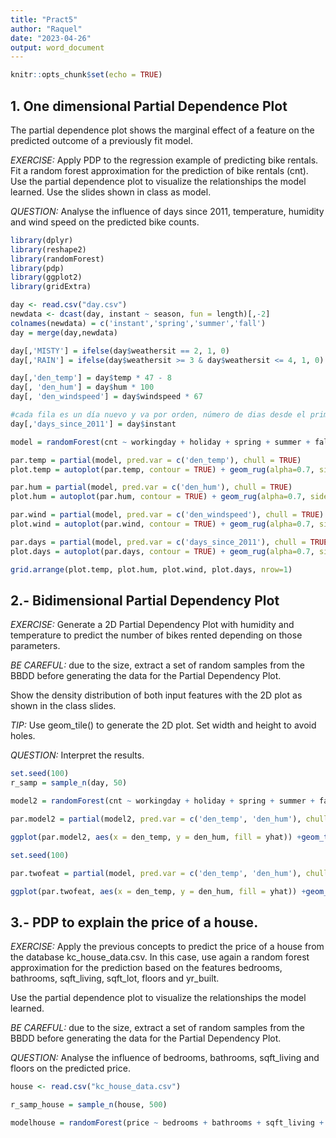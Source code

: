 ```yaml
---
title: "Pract5"
author: "Raquel"
date: "2023-04-26"
output: word_document
---
```


```r
knitr::opts_chunk$set(echo = TRUE)
```

## 1. One dimensional Partial Dependence Plot

The partial dependence plot shows the marginal effect of a feature on the predicted outcome of a previously fit model. 
 
*EXERCISE:*
Apply PDP to the regression example of predicting bike rentals. Fit a random forest approximation for the prediction of bike rentals (cnt). Use the partial dependence plot to visualize the relationships the model learned. Use the slides shown in class as model.  

*QUESTION:*
Analyse the influence of days since 2011, temperature, humidity and wind speed on the predicted bike counts.



```r
library(dplyr)
library(reshape2)
library(randomForest)
library(pdp)
library(ggplot2)
library(gridExtra)

day <- read.csv("day.csv")
newdata <- dcast(day, instant ~ season, fun = length)[,-2]
colnames(newdata) = c('instant','spring','summer','fall')
day = merge(day,newdata)

day[,'MISTY'] = ifelse(day$weathersit == 2, 1, 0)
day[,'RAIN'] = ifelse(day$weathersit >= 3 & day$weathersit <= 4, 1, 0)

day[,'den_temp'] = day$temp * 47 - 8
day[, 'den_hum'] = day$hum * 100
day[, 'den_windspeed'] = day$windspeed * 67

#cada fila es un día nuevo y va por orden, número de dias desde el primero coincide con el instant no?
day[,'days_since_2011'] = day$instant

model = randomForest(cnt ~ workingday + holiday + spring + summer + fall + MISTY + RAIN + den_temp + den_hum + den_windspeed + days_since_2011, data = day)

par.temp = partial(model, pred.var = c('den_temp'), chull = TRUE)
plot.temp = autoplot(par.temp, contour = TRUE) + geom_rug(alpha=0.7, sides='b') + scale_y_continuous(limits = c(0,5800))

par.hum = partial(model, pred.var = c('den_hum'), chull = TRUE)
plot.hum = autoplot(par.hum, contour = TRUE) + geom_rug(alpha=0.7, sides='b') + scale_y_continuous(limits = c(0,5800))

par.wind = partial(model, pred.var = c('den_windspeed'), chull = TRUE)
plot.wind = autoplot(par.wind, contour = TRUE) + geom_rug(alpha=0.7, sides='b') + scale_y_continuous(limits = c(0,5800))

par.days = partial(model, pred.var = c('days_since_2011'), chull = TRUE)
plot.days = autoplot(par.days, contour = TRUE) + geom_rug(alpha=0.7, sides='b') + scale_y_continuous(limits = c(0,5800))

grid.arrange(plot.temp, plot.hum, plot.wind, plot.days, nrow=1)
```

## 2.- Bidimensional Partial Dependency Plot

*EXERCISE:*
Generate a 2D Partial Dependency Plot with humidity and temperature to predict the number of bikes rented depending on those parameters.

*BE CAREFUL:* due to the size, extract a set of random samples from the BBDD before generating the data for the Partial Dependency Plot. 

Show the density distribution of both input features with the 2D plot as shown in the class slides. 

*TIP:* Use geom_tile() to generate the 2D plot. Set width and height to avoid holes. 

*QUESTION:*
Interpret the results.


```r
set.seed(100)
r_samp = sample_n(day, 50)

model2 = randomForest(cnt ~ workingday + holiday + spring + summer + fall + MISTY + RAIN + den_temp + den_hum + den_windspeed + days_since_2011, data = r_samp)

par.model2 = partial(model2, pred.var = c('den_temp', 'den_hum'), chull = TRUE)

ggplot(par.model2, aes(x = den_temp, y = den_hum, fill = yhat)) +geom_tile()

```

```r
set.seed(100)

par.twofeat = partial(model, pred.var = c('den_temp', 'den_hum'), chull = TRUE)

ggplot(par.twofeat, aes(x = den_temp, y = den_hum, fill = yhat)) +geom_tile()
```

## 3.- PDP to explain the price of a house.

*EXERCISE:*
Apply the previous concepts to predict the price of a house from the database kc_house_data.csv. In this case, use again a random forest approximation for the prediction based on the features bedrooms, bathrooms, sqft_living, sqft_lot, floors and yr_built. 

Use the partial dependence plot to visualize the relationships the model learned.

*BE CAREFUL:* due to the size, extract a set of random samples from the BBDD before generating the data for the Partial Dependency Plot. 

*QUESTION:*
Analyse the influence of bedrooms, bathrooms, sqft_living and floors on the predicted price.

```r
house <- read.csv("kc_house_data.csv")

r_samp_house = sample_n(house, 500)

modelhouse = randomForest(price ~ bedrooms + bathrooms + sqft_living + sqft_lot + floors + yr_built, data = house)

```

